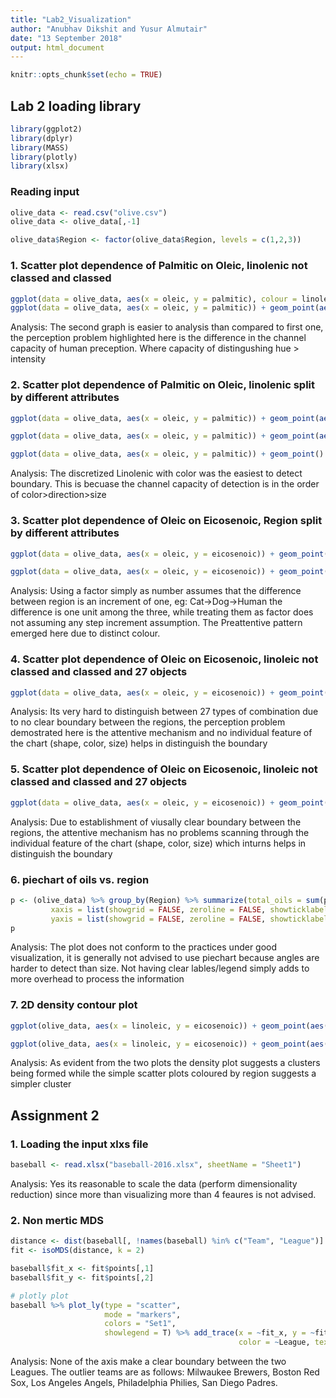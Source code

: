 ```yaml
---
title: "Lab2_Visualization"
author: "Anubhav Dikshit and Yusur Almutair"
date: "13 September 2018"
output: html_document
---
```


```r
knitr::opts_chunk$set(echo = TRUE)
```

## Lab 2 loading library

```r
library(ggplot2)
library(dplyr)
library(MASS)
library(plotly)
library(xlsx)
```

### Reading input 
```r

olive_data <- read.csv("olive.csv")
olive_data <- olive_data[,-1]

olive_data$Region <- factor(olive_data$Region, levels = c(1,2,3))

```

### 1. Scatter plot dependence of Palmitic on Oleic, linolenic not classed and classed
```r
ggplot(data = olive_data, aes(x = oleic, y = palmitic), colour = linolenic) + geom_point(aes(colour = linoleic))
ggplot(data = olive_data, aes(x = oleic, y = palmitic)) + geom_point(aes(colour = cut_interval(linoleic, n = 4)))
```

Analysis: The second graph is easier to analysis than compared to first one, the perception
problem highlighted here is the difference in the channel capacity of human preception. Where capacity of distingushing hue > intensity 

### 2. Scatter plot dependence of Palmitic on Oleic, linolenic split by different attributes
```r
ggplot(data = olive_data, aes(x = oleic, y = palmitic)) + geom_point(aes(colour = cut_interval(linolenic, n = 4)))

ggplot(data = olive_data, aes(x = oleic, y = palmitic)) + geom_point(aes(size = cut_interval(linolenic, n = 4)))

ggplot(data = olive_data, aes(x = oleic, y = palmitic)) + geom_point() +  geom_spoke(aes(angle = as.numeric(cut_interval(linolenic, n = 4))*10), radius = 50)
```

Analysis: The discretized Linolenic with color was the easiest to detect boundary. This is becuase the channel capacity of detection is in the order of color>direction>size

### 3. Scatter plot dependence of Oleic on Eicosenoic, Region split by different attributes
```r
ggplot(data = olive_data, aes(x = oleic, y = eicosenoic)) + geom_point(aes(colour = as.numeric(Region)))

ggplot(data = olive_data, aes(x = oleic, y = eicosenoic)) + geom_point(aes(colour = Region))                                                                       
```

Analysis: Using a factor simply as number assumes that the difference between region is an increment of one, eg: Cat->Dog->Human the difference is one unit among the three, while treating them as factor does not assuming any step increment assumption. The Preattentive pattern emerged here due to distinct colour.

### 4. Scatter plot dependence of Oleic on Eicosenoic, linoleic not classed and classed and 27 objects 
```r
ggplot(data = olive_data, aes(x = oleic, y = eicosenoic)) + geom_point(aes(colour = cut_interval(linoleic, n = 3), shape = cut_interval(palmitic, n = 3), size = cut_interval(palmitoleic, n = 3)))
```

Analysis: Its very hard to distinguish between 27 types of combination due to no clear boundary between the regions, the perception problem demostrated here is the attentive mechanism and no individual feature of the chart (shape, color, size) helps in distinguish the boundary

### 5. Scatter plot dependence of Oleic on Eicosenoic, linoleic not classed and classed and 27 objects
```r
ggplot(data = olive_data, aes(x = oleic, y = eicosenoic)) + geom_point(aes(colour = Region, shape = cut_interval(palmitic, n = 3), size = cut_interval(palmitoleic, n = 3)))
```

Analysis: Due to establishment of viusally clear boundary between the regions, the attentive mechanism has no problems scanning through the individual feature of the chart (shape, color, size) which inturns helps in distinguish the boundary

### 6. piechart of oils vs. region

```r
p <- (olive_data) %>% group_by(Region) %>% summarize(total_oils = sum(palmitic, palmitoleic, stearic, oleic, linoleic, linolenic, arachidic, eicosenoic)) %>% plot_ly(values = ~total_oils, type = 'pie', showlegend = FALSE) %>% layout(title = 'Total oils by region',
         xaxis = list(showgrid = FALSE, zeroline = FALSE, showticklabels = FALSE),
         yaxis = list(showgrid = FALSE, zeroline = FALSE, showticklabels = FALSE))
p
```

Analysis: The plot does not conform to the practices under good visualization, it is generally not advised to use piechart because angles are harder to detect than size. Not having clear lables/legend simply adds to more overhead to process the information

### 7. 2D density contour plot

```r
ggplot(olive_data, aes(x = linoleic, y = eicosenoic)) + geom_point(aes(colour = Region)) + geom_density_2d()

ggplot(olive_data, aes(x = linoleic, y = eicosenoic)) + geom_point(aes(colour = Region))
```

Analysis: As evident from the two plots the density plot suggests a clusters being formed while the simple scatter plots coloured by region suggests a simpler cluster

## Assignment 2

### 1. Loading the input xlxs file
```r
baseball <- read.xlsx("baseball-2016.xlsx", sheetName = "Sheet1")
```

Analysis: Yes its reasonable to scale the data (perform dimensionality reduction) since more than visualizing more than 4 feaures is not advised.

### 2. Non mertic MDS
```r
distance <- dist(baseball[, !names(baseball) %in% c("Team", "League")] , method = "minkowski")
fit <- isoMDS(distance, k = 2)

baseball$fit_x <- fit$points[,1]
baseball$fit_y <- fit$points[,2]

# plotly plot
baseball %>% plot_ly(type = "scatter", 
                     mode = "markers", 
                     colors = "Set1",
                     showlegend = T) %>% add_trace(x = ~fit_x, y = ~fit_y,
                                                   color = ~League, text = ~Team) %>% layout(title = "Non Metric MDS plot")
```

Analysis: None of the axis make a clear boundary between the two Leagues. The outlier teams are as follows: Milwaukee Brewers, Boston Red Sox, Los Angeles Angels, Philadelphia Philies, San Diego Padres.